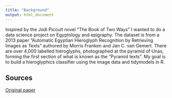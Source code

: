 ```yaml
---
title: "Background"
output: html_document
---
```


Inspired by the Jodi Picoult novel "The Book of Two Ways" I wanted to do a data science project on Egyptology and epigraphy. The dataset is from a 2013 paper "Automatic Egyptian Hieroglyph Recognition by Retrieving Images as Texts" authored by Morris Franken and Jan C. van Gemert. There are over 4,000 labelled hieroglyphs, photographed at the pyramid of Unas, forming the first section of what is known as the "Pyramid texts". My goal is to build a hieroglyphics classifier using the image data and tidymodels in R.

## Sources

[Original paper](https://jvgemert.github.io/pub/FrankenACMMM13egyptian.pdf)
